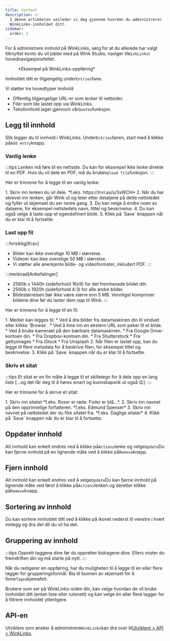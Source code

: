 ```yaml
---
title: Content
description: >-
  I denne artikkelen veileder vi deg gjennom hvordan du administrerer
  WinkLinks-innholdet ditt.
sidebar:
  order: 2
---
```


For å administrere innhold på WinkLinks, sørg for at du allerede har valgt tilknyttet konto du vil jobbe med på Wink Studio, naviger til`WinkLinks`i hovednavigasjonsfeltet.

<figure>
  <CloudinaryImage width="350" height="561" resize="scale" quality="best" alt="WinkLinks-oppføring" src="academy/winklinks-entry" errorImage="noimage_opaque_nyrtl0.png" />

  <figcaption>*Eksempel på WinkLinks-oppføring*</figcaption>
</figure>


Innholdet ditt er tilgjengelig under`Entries`fane.

Vi støtter tre hovedtyper innhold:

* Offentlig tilgjengelige URL-er som lenker til nettsider.
* Filer som ble lastet opp via WinkLinks.
* Tekstinnhold laget gjennom vår`Quotes`funksjon.

## Legg til innhold

Slik legger du til innhold i WinkLinks. Under`Entries`fanen, start med å klikke på`Add entry`knapp.

### Vanlig lenke

:::tips
Lenken må føre til en nettside. Du kan for eksempel ikke lenke direkte til en PDF. Hvis du vil dele en PDF, må du bruke`Upload file`funksjon.
:::

Her er trinnene for å legge til en vanlig lenke:

<Steps>
  1. Skriv inn lenken du vil dele. *f.eks. https://trvl.as/s/3xWCH*
  2. Når du har skrevet inn lenken, går Wink ut og leter etter detaljene på dette nettstedet og fyller ut skjemaet du ser neste gang.
  3. Du kan velge å endre noen av dataene, for eksempel nettstedets navn, tittel og beskrivelse.
  4. Du kan også velge å laste opp et egendefinert bilde.
  5. Klikk på `Save` knappen når du er klar til å fortsette.
</Steps>


### Last opp fil

:::forsiktig\[Krav]

* Bilder kan ikke overstige 10 MB i størrelse.
* Videoer kan ikke overstige 50 MB i størrelse.
* Vi støtter alle anerkjente bilde- og videoformater, inkludert PDF.
  :::

:::merknad\[Anbefalinger]

* 2560b x 1440h (sideforhold 16x9) for det fremhevede bildet ditt.
* 2560b x 1920h (sideforhold 4:3) for alle andre bilder.
* Bildestørrelsen bør ikke være større enn 5 MB. Vennligst komprimer bildene dine før du laster dem opp til Wink.
  :::

Her er trinnene for å legge til en fil:

<Steps>
  1. Medier kan legges til:
     * Ved å dra bilder fra datamaskinen din til vinduet eller klikke `Browse`.
     * Ved å lime inn en ekstern URL som peker til et bilde.
     * Ved å bruke kameraet på den bærbare datamaskinen.
     * Fra Google Drive-kontoen din.
     * Fra Dropbox-kontoen din.
     * Fra Shutterstock
     * Fra gettyimages
     * Fra iStock
     * Fra Unsplash
  2. Når filen er lastet opp, kan du legge til flere metadata for å beskrive filen, for eksempel tittel og beskrivelse.
  3. Klikk på `Save` knappen når du er klar til å fortsette.
</Steps>


### Skriv et sitat

:::tips
Et sitat er en fin måte å legge til et skilletegn for å dele opp en lang liste \[...og det får deg til å høres smart og kunnskapsrik ut også 😉].
:::

Her er trinnene for å skrive et sitat:

<Steps>
  1. Skriv inn sitatet *f.eks. Roser er røde. Fioler er blå...*.
  2. Skriv inn navnet på den opprinnelige forfatteren. *f.eks. Edmund Spenser*
  3. Skriv inn navnet på nettstedet der du fikk sitatet fra. *f.eks. Daglige sitater*
  4. Klikk på `Save` knappen når du er klar til å fortsette.
</Steps>


## Oppdater innhold

Alt innhold kan enkelt endres ved å klikke på`Actions`lenke og velge`Update`Du kan fjerne innhold på en lignende måte ved å klikke på`Remove`knapp.

## Fjern innhold

Alt innhold kan enkelt endres ved å velge`Update`Du kan fjerne innhold på lignende måte ved først å klikke på`Actions`lenken og deretter klikke på`Remove`knapp.

## Sortering av innhold

Du kan sortere innholdet ditt ved å klikke på ikonet nederst til venstre i hvert innlegg og dra det dit du vil ha det.

## Gruppering av innhold

:::tips
Opprett taggene dine før du oppretter bidragene dine. Ellers mister du fremdriften din og må starte på nytt.
:::

Når du redigerer en oppføring, har du muligheten til å legge til én eller flere tagger for grupperingsformål. Bla til bunnen av skjemaet for å finne`Tags`skjemafelt.

Brukere som ser på WinkLinks-siden din, kan velge hvordan de vil bruke innholdet ditt (enten liste eller rutenett) og kan velge én eller flere tagger for å filtrere innholdet ytterligere.

## API-en

Utviklere som ønsker å administrere`WinkLinks`kan dra over til[Utviklere > API > WinkLinks](/developers/apis/#winklinks-api).

